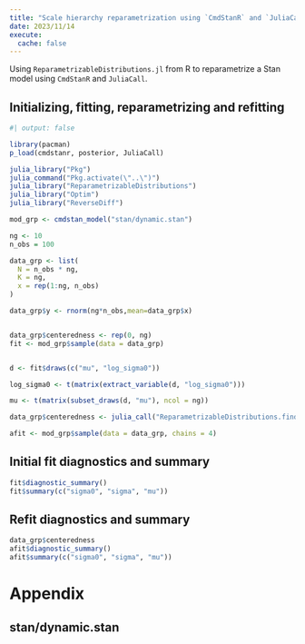 ```yaml
---
title: "Scale hierarchy reparametrization using `CmdStanR` and `JuliaCall`"
date: 2023/11/14
execute:
  cache: false
---
```


Using `ReparametrizableDistributions.jl` from R to reparametrize a Stan model using `CmdStanR` and `JuliaCall`.

## Initializing, fitting, reparametrizing and refitting
```r
#| output: false

library(pacman)
p_load(cmdstanr, posterior, JuliaCall)

julia_library("Pkg")
julia_command("Pkg.activate(\"..\")")
julia_library("ReparametrizableDistributions")
julia_library("Optim")
julia_library("ReverseDiff")

mod_grp <- cmdstan_model("stan/dynamic.stan")

ng <- 10
n_obs = 100

data_grp <- list(
  N = n_obs * ng,
  K = ng,
  x = rep(1:ng, n_obs)
)

data_grp$y <- rnorm(ng*n_obs,mean=data_grp$x)


data_grp$centeredness <- rep(0, ng)
fit <- mod_grp$sample(data = data_grp)


d <- fit$draws(c("mu", "log_sigma0"))

log_sigma0 <- t(matrix(extract_variable(d, "log_sigma0")))

mu <- t(matrix(subset_draws(d, "mu"), ncol = ng))

data_grp$centeredness <- julia_call("ReparametrizableDistributions.find_centeredness", log_sigma0, mu, rep(0, ng))

afit <- mod_grp$sample(data = data_grp, chains = 4) 
```
## Initial fit diagnostics and summary
```r
fit$diagnostic_summary()
fit$summary(c("sigma0", "sigma", "mu"))
```
## Refit diagnostics and summary
```r
data_grp$centeredness
afit$diagnostic_summary()
afit$summary(c("sigma0", "sigma", "mu"))
```
# Appendix

## stan/dynamic.stan
```.stan
```